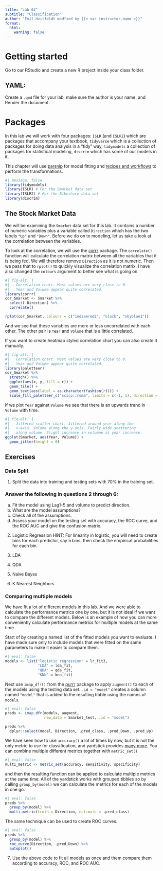 ```yaml
---
title: "Lab 03"
subtitle: "Classification"
author: "Emil Hvitfeldt modfied by {{< var instructor.name >}}"
format: 
  html:
    warning: false
---
```


# Getting started

Go to our RStudio and create a new R project inside your class folder.

## YAML: 

Create a `.qmd` file for your lab, make sure the author is your name, and Render the document.


# Packages

In this lab we will work with four packages: `ISLR` (and `ISLR2`) which are packages that accompany your textbook, `tidyverse` which is a collection of packages for doing data analysis in a "tidy" way, `tidymodels` a collection of packages for statistical modeling, `discrim` which has some of our models in it. 

This chapter will use [parsnip](https://www.tidymodels.org/start/models/) for model fitting and [recipes and workflows](https://www.tidymodels.org/start/recipes/) to perform the transformations.

```r
#| message: false
library(tidymodels)
library(ISLR) # For the Smarket data set
library(ISLR2) # For the Bikeshare data set
library(discrim)
```

## The Stock Market Data

We will be examining the `Smarket` data set for this lab. It contains a number of numeric variables plus a variable called `Direction` which has the two labels `"Up"` and `"Down"`. Before we do on to modeling, let us take a look at the correlation between the variables.

To look at the correlation, we will use the [corrr](https://corrr.tidymodels.org/) package. The `correlate()` function will calculate the correlation matrix between all the variables that it is being fed. We will therefore remove `Direction` as it is not numeric.
Then we pass that to `rplot()` to quickly visualize the correlation matrix. I have also changed the `colours` argument to better see what is going on.

```r
#| fig-alt: |
#|   Correlation chart. Most values are very close to 0.
#|   Year and Volume appear quite correlated.
library(corrr)
cor_Smarket <- Smarket %>%
  select(-Direction) %>%
  correlate()

rplot(cor_Smarket, colours = c("indianred2", "black", "skyblue1"))
```

And we see that these variables are more or less uncorrelated with each other. The other pair is `Year` and `Volume` that is a little correlated.

If you want to create heatmap styled correlation chart you can also create it manually.

```r
#| fig-alt: |
#|   Correlation chart. Most values are very close to 0.
#|   Year and Volume appear quite correlated.
library(paletteer)
cor_Smarket %>%
  stretch() %>%
  ggplot(aes(x, y, fill = r)) +
  geom_tile() +
  geom_text(aes(label = as.character(fashion(r)))) +
  scale_fill_paletteer_c("scico::roma", limits = c(-1, 1), direction = -1)
```

If we plot `Year` against `Volume` we see that there is an upwards trend in `Volume` with time.

```r
#| fig-alt: |
#|   Jittered scatter chart. Jittered around year along the
#|   x-axis. Volume along the y-axis. Fairly wide scattering
#|   along volume. Slight increase in volumne as year increase.
ggplot(Smarket, aes(Year, Volume)) +
  geom_jitter(height = 0)
```


## Exercises

### Data Split

1. Split the data into training and testing sets with 70% in the training set. 

### Answer the following in questions 2 through 6:
    
a) Fit the model using Lag1-5 and volume to predict direction. 
b) What are the model assumptions? 
c) Check all of the assumptions.
d) Assess your model on the testing set with accuracy, the ROC curve, and the ROC AUC and give the confusion matrix.

2. Logistic Regression
HINT: For linearity in logistic, you will need to create bins for each predictor, say 5 bins, then check the empirical probabilities for each bin.

3. LDA

4. QDA

5. Naive Bayes

6. K Nearest Neighbors

### Comparing multiple models

We have fit a lot of different models in this lab. And we were able to calculate the performance metrics one by one, but it is not ideal if we want to compare the different models. Below is an example of how you can more conveniently calculate performance metrics for multiple models at the same time.

Start of by creating a named list of the fitted models you want to evaluate. I have made sure only to include models that were fitted on the same parameters to make it easier to compare them.

```r
#| eval: false
models <- list("logistic regression" = lr_fit3,
               "LDA" = lda_fit,
               "QDA" = qda_fit,
               "KNN" = knn_fit)
```

Next use `imap_dfr()` from the [purrr](https://purrr.tidyverse.org/) package to apply `augment()` to each of the models using the testing data set. `.id = "model"` creates a column named `"model"` that is added to the resulting tibble using the names of `models`.

```r
#| eval: false
preds <- imap_dfr(models, augment, 
                  new_data = Smarket_test, .id = "model")

preds %>%
  dplyr::select(model, Direction, .pred_class, .pred_Down, .pred_Up)
```

We have seen how to use `accuracy()` a lot of times by now, but it is not the only metric to use for classification, and yardstick provides [many more](https://yardstick.tidymodels.org/reference/index.html#section-classification-metrics).
You can combine multiple different metrics together with `metric_set()`

```r
#| eval: false
multi_metric <- metric_set(accuracy, sensitivity, specificity)
```

and then the resulting function can be applied to calculate multiple metrics at the same time. All of the yardstick works with grouped tibbles so by calling `group_by(model)` we can calculate the metrics for each of the models in one go.

```r
#| eval: false
preds %>%
  group_by(model) %>%
  multi_metric(truth = Direction, estimate = .pred_class)
```

The same technique can be used to create ROC curves.

```r
#| eval: false
preds %>%
  group_by(model) %>%
  roc_curve(Direction, .pred_Down) %>%
  autoplot()
```

7. Use the above code to fit all models as once and them compare them according to accuracy, ROC, and ROC AUC. 